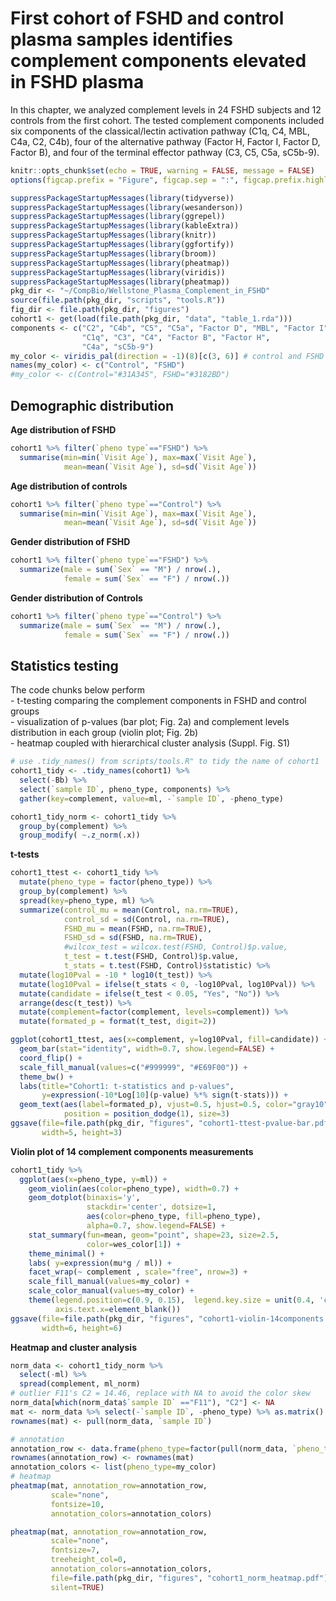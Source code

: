 # First cohort of FSHD and control plasma samples identifies complement components elevated in FSHD plasma {#first-cohort}

In this chapter, we analyzed complement levels in 24 FSHD subjects and 12 controls from the first cohort.  The tested complement components included six components of the classical/lectin activation pathway (C1q, C4, MBL, C4a, C2, C4b), four of the alternative pathway (Factor H, Factor I, Factor D, Factor B), and four of the terminal effector pathway (C3, C5, C5a, sC5b-9). 

```r
knitr::opts_chunk$set(echo = TRUE, warning = FALSE, message = FALSE)
options(figcap.prefix = "Figure", figcap.sep = ":", figcap.prefix.highlight = "**")
```

```r
suppressPackageStartupMessages(library(tidyverse))
suppressPackageStartupMessages(library(wesanderson))
suppressPackageStartupMessages(library(ggrepel))
suppressPackageStartupMessages(library(kableExtra))
suppressPackageStartupMessages(library(knitr))
suppressPackageStartupMessages(library(ggfortify))
suppressPackageStartupMessages(library(broom))
suppressPackageStartupMessages(library(pheatmap))
suppressPackageStartupMessages(library(viridis))
suppressPackageStartupMessages(library(pheatmap))
pkg_dir <- "~/CompBio/Wellstone_Plasma_Complement_in_FSHD"
source(file.path(pkg_dir, "scripts", "tools.R"))
fig_dir <- file.path(pkg_dir, "figures")
cohort1 <- get(load(file.path(pkg_dir, "data", "table_1.rda")))
components <- c("C2", "C4b", "C5", "C5a", "Factor D", "MBL", "Factor I",
                "C1q", "C3", "C4", "Factor B", "Factor H",
                "C4a", "sC5b-9")
my_color <- viridis_pal(direction = -1)(8)[c(3, 6)] # control and FSHD
names(my_color) <- c("Control", "FSHD")
#my_color <- c(Control="#31A345", FSHD="#3182BD")
```

## Demographic distribution

**Age distribution of FSHD**
```r
cohort1 %>% filter(`pheno type`=="FSHD") %>%
  summarise(min=min(`Visit Age`), max=max(`Visit Age`),
            mean=mean(`Visit Age`), sd=sd(`Visit Age`))
```

**Age distribution of controls**
```r
cohort1 %>% filter(`pheno type`=="Control") %>%
  summarise(min=min(`Visit Age`), max=max(`Visit Age`),
            mean=mean(`Visit Age`), sd=sd(`Visit Age`))
```

**Gender distribution of FSHD**
```r
cohort1 %>% filter(`pheno type`=="FSHD") %>%
  summarize(male = sum(`Sex` == "M") / nrow(.),
            female = sum(`Sex` == "F") / nrow(.))
```

**Gender distribution of Controls**
```r
cohort1 %>% filter(`pheno type`=="Control") %>%
  summarize(male = sum(`Sex` == "M") / nrow(.),
            female = sum(`Sex` == "F") / nrow(.))
```

## Statistics testing
The code chunks below perform      
- t-testing comparing the complement components in FSHD and control groups  
- visualization of p-values (bar plot; Fig. 2a) and complement levels distribution in each group (violin plot; Fig. 2b)     
- heatmap coupled with hierarchical cluster analysis (Suppl. Fig. S1)     

```r
# use .tidy_names() from scripts/tools.R" to tidy the name of cohort1
cohort1_tidy <- .tidy_names(cohort1) %>%
  select(-Bb) %>%
  select(`sample ID`, pheno_type, components) %>%
  gather(key=complement, value=ml, -`sample ID`, -pheno_type)

cohort1_tidy_norm <- cohort1_tidy %>%
  group_by(complement) %>%
  group_modify( ~.z_norm(.x))
```


**t-tests**
```r
cohort1_ttest <- cohort1_tidy %>%
  mutate(pheno_type = factor(pheno_type)) %>%
  group_by(complement) %>%
  spread(key=pheno_type, ml) %>%
  summarize(control_mu = mean(Control, na.rm=TRUE),
            control_sd = sd(Control, na.rm=TRUE),
            FSHD_mu = mean(FSHD, na.rm=TRUE),
            FSHD_sd = sd(FSHD, na.rm=TRUE),
            #wilcox_test = wilcox.test(FSHD, Control)$p.value,
            t_test = t.test(FSHD, Control)$p.value,
            t_stats = t.test(FSHD, Control)$statistic) %>%
  mutate(log10Pval = -10 * log10(t_test)) %>%
  mutate(log10Pval = ifelse(t_stats < 0, -log10Pval, log10Pval)) %>%
  mutate(candidate = ifelse(t_test < 0.05, "Yes", "No")) %>%
  arrange(desc(t_test)) %>%
  mutate(complement=factor(complement, levels=complement)) %>%
  mutate(formated_p = format(t_test, digit=2))
```
```r
ggplot(cohort1_ttest, aes(x=complement, y=log10Pval, fill=candidate)) +
  geom_bar(stat="identity", width=0.7, show.legend=FALSE) +
  coord_flip() +
  scale_fill_manual(values=c("#999999", "#E69F00")) +
  theme_bw() +
  labs(title="Cohort1: t-statistics and p-values", 
       y=expression(-10*Log[10](p-value) %*% sign(t-stats))) +
  geom_text(aes(label=formated_p), vjust=0.5, hjust=0.5, color="gray10",
            position = position_dodge(1), size=3)
ggsave(file=file.path(pkg_dir, "figures", "cohort1-ttest-pvalue-bar.pdf"),
       width=5, height=3)  
```

**Violin plot of 14 complement components measurements**
```r
cohort1_tidy %>%
  ggplot(aes(x=pheno_type, y=ml)) +
    geom_violin(aes(color=pheno_type), width=0.7) +
    geom_dotplot(binaxis='y', 
                 stackdir='center', dotsize=1, 
                 aes(color=pheno_type, fill=pheno_type), 
                 alpha=0.7, show.legend=FALSE) +
    stat_summary(fun=mean, geom="point", shape=23, size=2.5,
                 color=wes_color[1]) +
    theme_minimal() +
    labs( y=expression(mu*g / ml)) +
    facet_wrap(~ complement , scale="free", nrow=3) +
    scale_fill_manual(values=my_color) +
    scale_color_manual(values=my_color) +
    theme(legend.position=c(0.9, 0.15),  legend.key.size = unit(0.4, 'cm'),
          axis.text.x=element_blank())
ggsave(file=file.path(pkg_dir, "figures", "cohort1-violin-14components.pdf"),
       width=6, height=6)
```

**Heatmap and cluster analysis**

```r
norm_data <- cohort1_tidy_norm %>%
  select(-ml) %>%
  spread(complement, ml_norm)
# outlier F11's C2 = 14.46, replace with NA to avoid the color skew
norm_data[which(norm_data$`sample ID` =="F11"), "C2"] <- NA
mat <- norm_data %>% select(-`sample ID`, -pheno_type) %>% as.matrix()
rownames(mat) <- pull(norm_data, `sample ID`)

# annotation
annotation_row <- data.frame(pheno_type=factor(pull(norm_data, `pheno_type`)))
rownames(annotation_row) <- rownames(mat)
annotation_colors <- list(pheno_type=my_color)
# heatmap
pheatmap(mat, annotation_row=annotation_row,
         scale="none",
         fontsize=10,
         annotation_colors=annotation_colors)
```

```r
pheatmap(mat, annotation_row=annotation_row,
         scale="none",
         fontsize=7, 
         treeheight_col=0,
         annotation_colors=annotation_colors,
         file=file.path(pkg_dir, "figures", "cohort1_norm_heatmap.pdf"),
         silent=TRUE)
```

